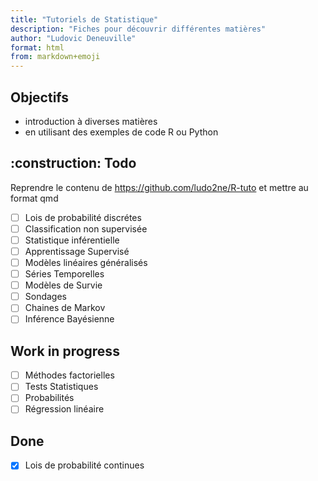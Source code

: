 ```yaml
---
title: "Tutoriels de Statistique"
description: "Fiches pour découvrir différentes matières"
author: "Ludovic Deneuville"
format: html
from: markdown+emoji
---
```



## Objectifs

- introduction à diverses matières
- en utilisant des exemples de code R ou Python


## :construction: Todo

Reprendre le contenu de <https://github.com/ludo2ne/R-tuto>{target="_blank"} et mettre au format qmd

- [ ] Lois de probabilité discrétes
- [ ] Classification non supervisée
- [ ] Statistique inférentielle
- [ ] Apprentissage Supervisé
- [ ] Modèles linéaires généralisés
- [ ] Séries Temporelles
- [ ] Modèles de Survie
- [ ] Sondages
- [ ] Chaines de Markov
- [ ] Inférence Bayésienne

## Work in progress

- [ ] Méthodes factorielles
- [ ] Tests Statistiques
- [ ] Probabilités
- [ ] Régression linéaire


## Done

- [x] Lois de probabilité continues